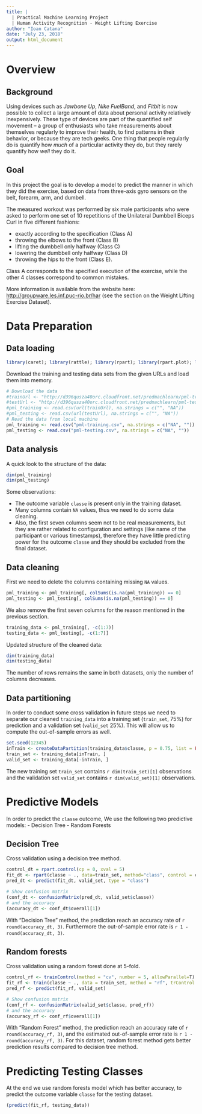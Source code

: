---
title: |
  | Practical Machine Learning Project
  | Human Activity Recognition - Weight Lifting Exercise
author: "Ioan Catana"
date: "July 23, 2018"
output: html_document
---

# Overview

## Background
Using devices such as *Jawbone Up*, *Nike FuelBand*, and *Fitbit* is now possible to collect a large amount of data about personal activity relatively inexpensively. These type of devices are part of the quantified self movement – a group of enthusiasts who take measurements about themselves regularly to improve their health, to find patterns in their behavior, or because they are tech geeks. One thing that people regularly do is quantify how *much* of a particular activity they do, but they rarely quantify how *well* they do it.

## Goal
In this project the goal is to develop a model to predict the manner in which they did the exercise, based on data from three-axis gyro sensors on the belt, forearm, arm, and dumbell.

The measured workout was performed by six male participants who were asked to perform one set of 10 repetitions of the Unilateral Dumbbell Biceps Curl in five different fashions:

- exactly according to the specification (Class A)
- throwing the elbows to the front (Class B)
- lifting the dumbbell only halfway (Class C)
- lowering the dumbbell only halfway (Class D)
- throwing the hips to the front (Class E).

Class A corresponds to the specified execution of the exercise, while the other 4 classes correspond to common mistakes. 

More information is available from the website here: <http://groupware.les.inf.puc-rio.br/har> (see the section on the Weight Lifting Exercise Dataset). 

# Data Preparation

## Data loading
```{r loadpack, echo=FALSE, message=FALSE, warning=FALSE}
library(caret); library(rattle); library(rpart); library(rpart.plot); library(repmis); library(randomForest)
```

Download the training and testing data sets from the given URLs and load them into memory.
```{r loaddata, message=FALSE, warning=FALSE}
# Download the data
#trainUrl <- "http://d396qusza40orc.cloudfront.net/predmachlearn/pml-training.csv"
#testUrl <- "http://d396qusza40orc.cloudfront.net/predmachlearn/pml-testing.csv"
#pml_training <- read.csv(url(trainUrl), na.strings = c("", "NA"))
#pml_testing <- read.csv(url(testUrl), na.strings = c("", "NA"))
# Read the data from local machine
pml_training <- read.csv("pml-training.csv", na.strings = c("NA", ""))
pml_testing <- read.csv("pml-testing.csv", na.strings = c("NA", ""))
```

## Data analysis
A quick look to the structure of the data:
```{r analysedata, message=FALSE, warning=FALSE}
dim(pml_training)
dim(pml_testing)
```

Some observations:

- The outcome variable `classe` is present only in the training dataset.
- Many columns contain `NA` values, thus we need to do some data cleaning.
- Also, the first seven columns seem not to be real measurements, but they are rather related to configuration and settings (like name of the participant or various timestamps), therefore they have little predicting power for the outcome `classe` and they should be excluded from the final dataset.

## Data cleaning
First we need to delete the columns containing missing `NA` values. 
```{r emptycol, message=FALSE, warning=FALSE}
pml_training <- pml_training[, colSums(is.na(pml_training)) == 0]
pml_testing <- pml_testing[, colSums(is.na(pml_testing)) == 0]
```

We also remove the first seven columns for the reason mentioned in the previous section.
```{r sevencol, message=FALSE, warning=FALSE}
training_data <- pml_training[, -c(1:7)]
testing_data <- pml_testing[, -c(1:7)]
```

Updated structure of the cleaned data:
```{r updatedata, message=FALSE, warning=FALSE}
dim(training_data)
dim(testing_data)
```

The number of rows remains the same in both datasets, only the number of columns decreases.

## Data partitioning
In order to conduct some cross validation in future steps we need to separate our cleaned `training_data` into a training set (`train_set`, 75%) for prediction and a validation set (`valid_set` 25%). This will allow us to compute the out-of-sample errors as well.
```{r partdata, message=FALSE, warning=FALSE}
set.seed(12345) 
inTrain <- createDataPartition(training_data$classe, p = 0.75, list = FALSE)
train_set <- training_data[inTrain, ]
valid_set <- training_data[-inTrain, ]
```

The new training set `train_set` contains `r dim(train_set)[1]` observations and the validation set `valid_set` contains `r dim(valid_set)[1]` observations.

# Predictive Models

In order to predict the `classe` outcome, We use the following two predictive models:
- Decision Tree
- Random Forests

## Decision Tree
Cross validation using a decision tree method.
```{r dt, message=FALSE, warning=FALSE}
control_dt = rpart.control(cp = 0, xval = 5)
fit_dt <- rpart(classe ~ ., data=train_set, method="class", control = control_dt)
pred_dt <- predict(fit_dt, valid_set, type = "class")

# Show confusion matrix 
(conf_dt <- confusionMatrix(pred_dt, valid_set$classe))
# and the accuracy
(accuracy_dt <- conf_dt$overall[1])
```

With “Decision Tree” method, the prediction reach an accuracy rate of `r round(accuracy_dt, 3)`.
Furthermore the out-of-sample error rate is `r 1 - round(accuracy_dt, 3)`.

## Random forests
Cross validation using a random forest done at 5-fold.
```{r rf, message=FALSE, warning=FALSE}
control_rf <- trainControl(method = "cv", number = 5, allowParallel=T)
fit_rf <- train(classe ~ ., data = train_set, method = "rf", trControl = control_rf)
pred_rf <- predict(fit_rf, valid_set)

# Show confusion matrix
(conf_rf <- confusionMatrix(valid_set$classe, pred_rf))
# and the accuracy
(accuracy_rf <- conf_rf$overall[1])
```

With “Random Forest” method, the prediction reach an accuracy rate of `r round(accuracy_rf, 3)`, and the estimated out-of-sample error rate is `r 1 - round(accuracy_rf, 3)`. 
For this dataset, random forest method gets better prediction results compared to decision tree method. 

# Predicting Testing Classes
At the end we use random forests model which has better accuracy, to predict the outcome variable `classe` for the testing dataset. 
```{r pred_test, message=FALSE, warning=FALSE}
(predict(fit_rf, testing_data))
```




